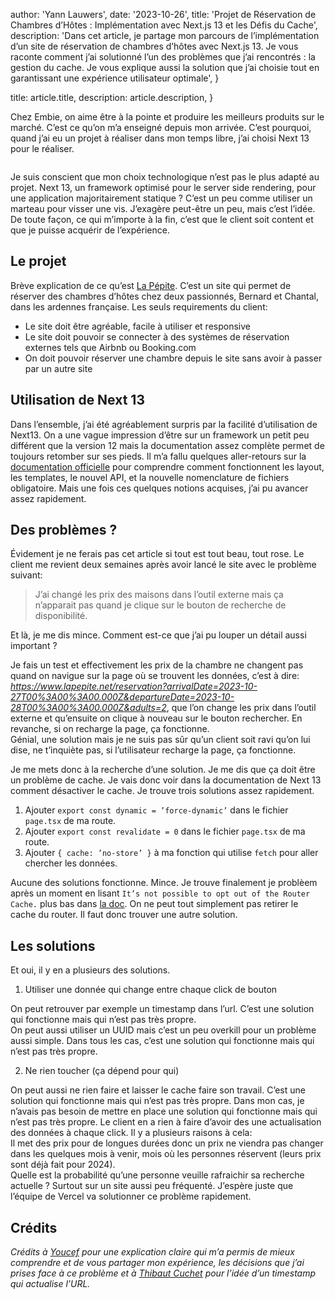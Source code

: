 
  author: 'Yann Lauwers',
  date: '2023-10-26',
  title:
    'Projet de Réservation de Chambres d’Hôtes : Implémentation avec Next.js 13 et les Défis du Cache',
  description:
    'Dans cet article, je partage mon parcours de l’implémentation d’un site de réservation de chambres d’hôtes avec Next.js 13. Je vous raconte comment j’ai solutionné l’un des problèmes que j’ai rencontrés : la gestion du cache. Je vous explique aussi la solution que j’ai choisie tout en garantissant une expérience utilisateur optimale',
}

  title: article.title,
  description: article.description,
}


Chez Embie, on aime être à la pointe et produire les meilleurs produits sur le marché. C’est ce qu’on m’a enseigné depuis mon arrivée. C’est pourquoi, quand j’ai eu un projet à réaliser dans mon temps libre, j’ai choisi Next 13 pour le réaliser.

<Image src={laPepite} alt="" />

Je suis conscient que mon choix technologique n’est pas le plus adapté au projet. Next 13, un framework optimisé pour le server side rendering, pour une application majoritairement statique ? C’est un peu comme utiliser un marteau pour visser une vis. J’exagère peut-être un peu, mais c’est l’idée. De toute façon, ce qui m’importe à la fin, c’est que le client soit content et que je puisse acquérir de l’expérience.

## Le projet

Brève explication de ce qu’est [La Pépite](https://lapepite.net). C’est un site qui permet de réserver des chambres d’hôtes chez deux passionnés, Bernard et Chantal, dans les ardennes française. Les seuls requirements du client:

- Le site doit être agréable, facile à utiliser et responsive
- Le site doit pouvoir se connecter à des systèmes de réservation externes tels que Airbnb ou Booking.com
- On doit pouvoir réserver une chambre depuis le site sans avoir à passer par un autre site

## Utilisation de Next 13

Dans l’ensemble, j’ai été agréablement surpris par la facilité d’utilisation de Next13. On a une vague impression d’être sur un framework un petit peu différent que la version 12 mais la documentation assez complète permet de toujours retomber sur ses pieds. Il m’a fallu quelques aller-retours sur la [documentation officielle](https://nextjs.org/docs) pour comprendre comment fonctionnent les layout, les templates, le nouvel API, et la nouvelle nomenclature de fichiers obligatoire. Mais une fois ces quelques notions acquises, j’ai pu avancer assez rapidement.

## Des problèmes ?

Évidement je ne ferais pas cet article si tout est tout beau, tout rose.
Le client me revient deux semaines après avoir lancé le site avec le problème suivant:

> J’ai changé les prix des maisons dans l’outil externe mais ça n’apparait pas quand je clique sur le bouton de recherche de disponibilité.

Et là, je me dis mince. Comment est-ce que j’ai pu louper un détail aussi important ?

Je fais un test et effectivement les prix de la chambre ne changent pas quand on navigue sur la page où se trouvent les données, c’est à dire: *https://www.lapepite.net/reservation?arrivalDate=2023-10-27T00%3A00%3A00.000Z&departureDate=2023-10-28T00%3A00%3A00.000Z&adults=2*, que l’on change les prix dans l’outil externe et qu’ensuite on clique à nouveau sur le bouton rechercher.
En revanche, si on recharge la page, ça fonctionne. <br/>Génial, une solution mais je ne suis pas sûr qu’un client soit ravi qu’on lui dise, ne t’inquiète pas, si l’utilisateur recharge la page, ça fonctionne.

Je me mets donc à la recherche d’une solution. Je me dis que ça doit être un problème de cache. Je vais donc voir dans la documentation de Next 13 comment désactiver le cache. Je trouve trois solutions assez rapidement.

1. Ajouter `export const dynamic = ’force-dynamic’` dans le fichier `page.tsx` de ma route.
2. Ajouter `export const revalidate = 0` dans le fichier `page.tsx` de ma route.
3. Ajouter `{ cache: ’no-store’ }` à ma fonction qui utilise `fetch` pour aller chercher les données.

Aucune des solutions fonctionne. Mince.
Je trouve finalement je problèem après un moment en lisant `It’s not possible to opt out of the Router Cache.` plus bas dans [la doc](https://nextjs.org/docs/app/building-your-application/caching#opting-out-3).
On ne peut tout simplement pas retirer le cache du router. Il faut donc trouver une autre solution.

## Les solutions

Et oui, il y en a plusieurs des solutions.

1. Utiliser une donnée qui change entre chaque click de bouton

On peut retrouver par exemple un timestamp dans l’url. C’est une solution qui fonctionne mais qui n’est pas très propre.<br />On peut aussi utiliser un UUID mais c’est un peu overkill pour un problème aussi simple.
Dans tous les cas, c’est une solution qui fonctionne mais qui n’est pas très propre.

2. Ne rien toucher (ça dépend pour qui)

On peut aussi ne rien faire et laisser le cache faire son travail. C’est une solution qui fonctionne mais qui n’est pas très propre.
Dans mon cas, je n’avais pas besoin de mettre en place une solution qui fonctionne mais qui n’est pas très propre. Le client en a rien à faire d’avoir des une actualisation des données à chaque click. Il y a plusieurs raisons à cela: <br /> Il met des prix pour de longues durées donc un prix ne viendra pas changer dans les quelques mois à venir, mois où les personnes réservent (leurs prix sont déjà fait pour 2024). <br /> Quelle est la probabilité qu’une personne veuille rafraichir sa recherche actuelle ? Surtout sur un site aussi peu fréquenté.
J’espère juste que l’équipe de Vercel va solutionner ce problème rapidement.

## Crédits

_Crédits à [Youcef](https://medium.com/@CraftedX/why-i-hate-next-js-13-caching-4cd5a31d3a78) pour une explication claire qui m’a permis de mieux comprendre et de vous partager mon expérience, les décisions que j’ai prises face à ce problème et à [Thibaut Cuchet](https://www.linkedin.com/in/thibaut-cuchet/) pour l’idée d’un timestamp qui actualise l’URL._
